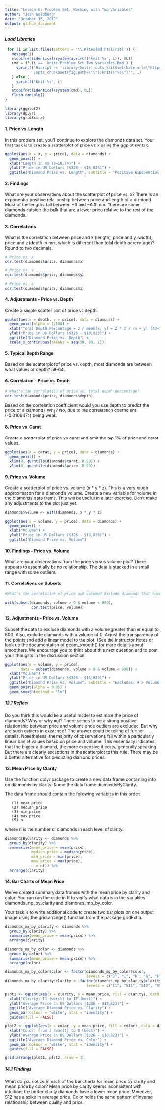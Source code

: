 ```yaml
---
title: "Lesson 6: Problem Set: Working with Two Variables"
author: "Josh Goldberg"
date: "October 15, 2017"
output: github_document
---
```

#### *Load Libraries*
```r

 for (i in list.files(pattern = '\\.R(tex|md|html|rst)')) {
   message(i)
   stopifnot(identical(system(sprintf('knit %s', i)), 0L))
   cmd = if (i == 'knitr-Problem_Set_Two_Variables.Rmd') {
     sprintf("Rscript -e 'library(knitr);opts_knit$set(base.url=\"https://github.com/GoldbergData/knitr/raw/master/inst/examples/\"
             ;opts_chunk$set(fig.path=\"\");knit(\"%s\")'", i)
   } else {
     sprintf('knit %s', i)
   }
   stopifnot(identical(system(cmd), 0L))
   flush.console()
}

library(ggplot2)
library(dplyr)
library(gridExtra)

```

#### **1. Price vs. Length**
In this problem set, you'll continue to explore the diamonds data set. Your first task is to create a scatterplot of price vs x using the ggplot syntax.

```r
ggplot(aes(x = x, y = price), data = diamonds) +
  geom_point() +
  xlab("Length in mm (0–10.74)") +
  ylab("Price in US Dollars ($326 - $18,823)") +
  ggtitle("Diamond Price vs. Length", subtitle = "Positive Exponential Relationship; Some Outliers")

```

#### **2. Findings**
What are your observations about the scatterplot of price vs. x? There is an exponential positive relationship between price and length of a diamond. Most of the lengths fall between ~3 and ~6.5 mm. There are some diamonds outside the bulk that are a lower price relative to the rest of the diamonds.

#### **3. Correlations**
What is the correlation between price and x (length), price and y (width), price and z (depth in mm, which is different than total depth percentage)? Round to two decimals.


```r
# Price vs. x
cor.test(diamonds$price, diamonds$x)

# Price vs. y
cor.test(diamonds$price, diamonds$y)

# Price vs. z
cor.test(diamonds$price, diamonds$z)

```

#### **4. Adjustments - Price vs. Depth**
Create a simple scatter plot of price vs depth.

```r
ggplot(aes(x = depth, y = price), data = diamonds) +
  geom_point(alpha = 1/100) +
  xlab("Total Depth Percentage = z / mean(x, y) = 2 * z / (x + y) (43–79)") +
  ylab("Price in US Dollars ($326 - $18,823)") +
  ggtitle("Diamond Price vs. Depth") +
  scale_x_continuous(breaks = seq(50, 80, 2))

```

#### **5. Typical Depth Range**
Based on the scatterplot of price vs. depth, most diamonds are between what values of depth? 59-64.

#### **6. Correlation - Price vs. Depth**
```r
# What's the correlation of price vs. total depth percentage?
cor.test(diamonds$price, diamonds$depth)

```

Based on the correlation coefficient would you use depth to predict the price of a diamond? Why? No, due to the correlastion coefficient (-0.0106474) being weak.

#### **8. Price vs. Carat**
Create a scatterplot of price vs carat and omit the top 1% of price and carat values.

```r
ggplot(aes(x = carat, y = price), data = diamonds) +
  geom_point() +
  xlim(0, quantile(diamonds$carat, 0.99)) +
  ylim(0, quantile(diamonds$price, 0.99))

```

#### **9. Price vs. Volume**
Create a scatterplot of price vs. volume (x * y * z). This is a very rough approximation for a diamond's volume. Create a new variable for volume in the diamonds data frame. This will be useful in a later exercise. Don't make any adjustments to the plot just yet.

```r
diamonds$volume <- with(diamonds, x * y * z)

ggplot(aes(x = volume, y = price), data = diamonds) +
  geom_point() +
  xlab("Volume") +
  ylab("Price in US Dollars ($326 - $18,823)") +
  ggtitle("Diamond Price vs. Volume")

```

#### **10. Findings - Price vs. Volume**
What are your observations from the price versus volume plot? There appears to essentially be no relationship. The data is stacked in a small range with some outliers. 

#### **11. Correlations on Subsets**


```r
#What's the correlation of price and volume? Exclude diamonds that have a volume of 0 or that are greater than or equal to 800. Round to two decimals.

with(subset(diamonds, volume > 0 & volume < 800), 
            cor.test(price, volume))

```

#### **12. Adjustments - Price vs. Volume**
Subset the data to exclude diamonds with a volume greater than or equal to 800. Also, exclude diamonds with a volume of 0. Adjust the transparency of the points and add a linear model to the plot. (See the Instructor Notes or look up the documentation of geom_smooth() for more details about smoothers. We encourage you to think about this next question and to post your thoughts in the discussion section. 

```r
ggplot(aes(x = volume, y = price), 
       data = subset(diamonds, volume > 0 & volume < 800)) +
  xlab("Volume") +
  ylab("Price in US Dollars ($326 - $18,823)") +
  ggtitle("Diamond Price vs. Volume", subtitle = "Excludes: 0 > Volume >= 800") +
  geom_point(alpha = 0.05) +
  geom_smooth(method = "lm")

```

##### *12.1 Reflect*
Do you think this would be a useful model to estimate the price of diamonds? Why or why not? There seems to be a strong positive relationship between price and volume once outliers are excluded. But why are such outliers in existence? The answer could be telling of further details. Nonetheless, the majority of observations fall within a particularly linear ban of values based on price and volume. This essentially indicates that the bigger a diamond, the more expensive it costs, generally speaking. But there are clearly exceptions in the scatterplot to this rule. There may be a better alternative for predicting diamond prices. 

#### **13. Mean Price by Clarity**
Use the function dplyr package to create a new data frame containing info on diamonds by clarity. Name the data frame diamondsByClarity.

The data frame should contain the following variables in this order:

       (1) mean_price
       (2) median_price
       (3) min_price
       (4) max_price
       (5) n

where n is the number of diamonds in each level of clarity.

```r
diamondsByClarity <- diamonds %>%
  group_by(clarity) %>%
  summarise(mean_price = mean(price),
            median_price = median(price),
            min_price = min(price),
            max_price = max(price),
            n = n()) %>%
  arrange(clarity)

```

#### **14. Bar Charts of Mean Price**
We’ve created summary data frames with the mean price by clarity and color. You can run the code in R to verify what data is in the variables diamonds_mp_by_clarity and diamonds_mp_by_color.

Your task is to write additional code to create two bar plots on one output image using the grid.arrange() function from the package gridExtra.

```r
diamonds_mp_by_clarity <- diamonds %>%
  group_by(clarity) %>%
  summarise(mean_price = mean(price)) %>%
  arrange(clarity)

diamonds_mp_by_color <- diamonds %>%
  group_by(color) %>%
  summarise(mean_price = mean(price)) %>%
  arrange(color)

diamonds_mp_by_color$color <- factor(diamonds_mp_by_color$color, 
                                     levels = c("J", "I", "H", "G", "F", "E", "D"))
diamonds_mp_by_clarity$clarity <- factor(diamonds_mp_by_clarity$clarity, 
                                     levels = c("I1", "SI1", "SI2", "VS1", "VS2", "VVS1", "VVS2", "IF" ))

plot1 <- ggplot(aes(x = clarity, y = mean_price, fill = clarity), data = diamonds_mp_by_clarity) +
  xlab("Clairty: I1 (worst) to IF (best)") +
  ylab("Average Price in US Dollars ($326 - $18,823)") +
  ggtitle("Average Diamond Price vs. Clarity") +
  geom_bar(colour = "white", stat = "identity") +
  guides(fill = FALSE)

plot2 <- ggplot(aes(x = color, y = mean_price, fill = color), data = diamonds_mp_by_color) +
  xlab("Color: from J (worst) to D (best)") +
  ylab("Average Price in US Dollars ($326 - $18,823)") +
  ggtitle("Average Diamond Price vs. Color") +
  geom_bar(colour = "white", stat = "identity") +
  guides(fill = FALSE)

grid.arrange(plot1, plot2, nrow = 1)

```

##### *14.1 Findings*
What do you notice in each of the bar charts for mean price by clarity and mean price by color? Mean price by clarity seems inconsistent with intuition; the better clarity diamonds have a lower mean price. Moreover, S12 has a spike in average price. Color holds the same pattern of inverse relationship between quality and price.


